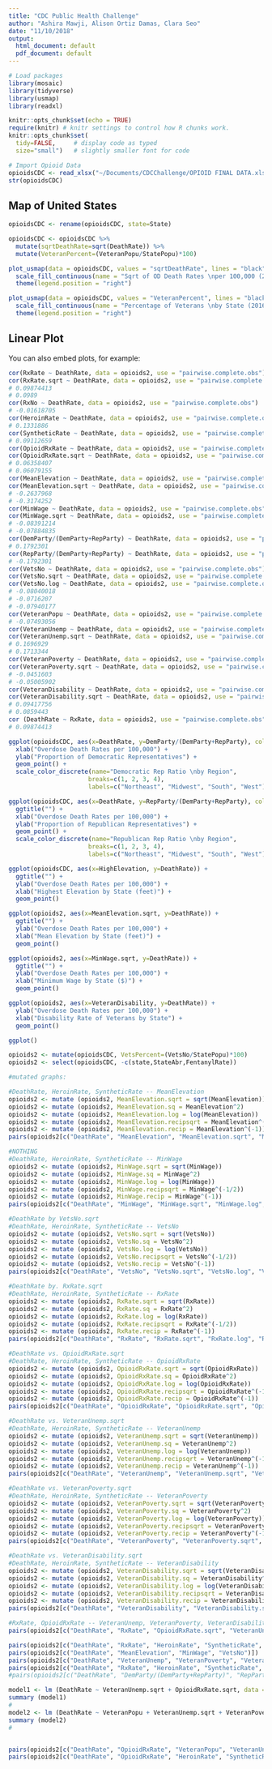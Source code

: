```yaml
---
title: "CDC Public Health Challenge"
author: "Ashira Mawji, Alison Ortiz Damas, Clara Seo"
date: "11/10/2018"
output:
  html_document: default
  pdf_document: default
---
```


```r

# Load packages
library(mosaic)  
library(tidyverse)
library(usmap)
library(readxl)

knitr::opts_chunk$set(echo = TRUE)
require(knitr) # knitr settings to control how R chunks work.
knitr::opts_chunk$set(
  tidy=FALSE,     # display code as typed
  size="small")   # slightly smaller font for code

# Import Opioid Data
opioidsCDC <- read_xlsx("~/Documents/CDCChallenge/OPIOID FINAL DATA.xlsx")
str(opioidsCDC)
```

## Map of United States

```r
opioidsCDC <- rename(opioidsCDC, state=State)

opioidsCDC <- opioidsCDC %>% 
  mutate(sqrtDeathRate=sqrt(DeathRate)) %>% 
  mutate(VeteranPercent=(VeteranPopu/StatePopu)*100)

plot_usmap(data = opioidsCDC, values = "sqrtDeathRate", lines = "black") + 
  scale_fill_continuous(name = "Sqrt of OD Death Rates \nper 100,000 (2016)", label = scales::comma, high = "#3182bd", low = "#deebf7") + 
  theme(legend.position = "right")

plot_usmap(data = opioidsCDC, values = "VeteranPercent", lines = "black") + 
  scale_fill_continuous(name = "Percentage of Veterans \nby State (2016)", label = scales::comma, high = "#3182bd", low = "#deebf7") + 
  theme(legend.position = "right")
```

## Linear Plot

You can also embed plots, for example:

```r
cor(RxRate ~ DeathRate, data = opioids2, use = "pairwise.complete.obs")
cor(RxRate.sqrt ~ DeathRate, data = opioids2, use = "pairwise.complete.obs")
# 0.09874413
# 0.0989
cor(RxNo ~ DeathRate, data = opioids2, use = "pairwise.complete.obs")
# -0.01618705
cor(HeroinRate ~ DeathRate, data = opioids2, use = "pairwise.complete.obs")
# 0.1331886
cor(SyntheticRate ~ DeathRate, data = opioids2, use = "pairwise.complete.obs")
# 0.09112659
cor(OpioidRxRate ~ DeathRate, data = opioids2, use = "pairwise.complete.obs")
cor(OpioidRxRate.sqrt ~ DeathRate, data = opioids2, use = "pairwise.complete.obs")
# 0.06358407
# 0.06079155
cor(MeanElevation ~ DeathRate, data = opioids2, use = "pairwise.complete.obs")
cor(MeanElevation.sqrt ~ DeathRate, data = opioids2, use = "pairwise.complete.obs")
# -0.2637968
# -0.3174252
cor(MinWage ~ DeathRate, data = opioids2, use = "pairwise.complete.obs")
cor(MinWage.sqrt ~ DeathRate, data = opioids2, use = "pairwise.complete.obs")
# -0.08391214
# -0.07884835
cor(DemParty/(DemParty+RepParty) ~ DeathRate, data = opioids2, use = "pairwise.complete.obs")
# 0.1792301
cor(RepParty/(DemParty+RepParty) ~ DeathRate, data = opioids2, use = "pairwise.complete.obs")
# -0.1792301
cor(VetsNo ~ DeathRate, data = opioids2, use = "pairwise.complete.obs")
cor(VetsNo.sqrt ~ DeathRate, data = opioids2, use = "pairwise.complete.obs")
cor(VetsNo.log ~ DeathRate, data = opioids2, use = "pairwise.complete.obs")
# -0.08040018
# -0.0716207
# -0.07940177
cor(VeteranPopu ~ DeathRate, data = opioids2, use = "pairwise.complete.obs")
# -0.07493056
cor(VeteranUnemp ~ DeathRate, data = opioids2, use = "pairwise.complete.obs")
cor(VeteranUnemp.sqrt ~ DeathRate, data = opioids2, use = "pairwise.complete.obs")
# 0.1696929
# 0.1713344
cor(VeteranPoverty ~ DeathRate, data = opioids2, use = "pairwise.complete.obs")
cor(VeteranPoverty.sqrt ~ DeathRate, data = opioids2, use = "pairwise.complete.obs")
# -0.0451603
# -0.05005902
cor(VeteranDisability ~ DeathRate, data = opioids2, use = "pairwise.complete.obs")
cor(VeteranDisability.sqrt ~ DeathRate, data = opioids2, use = "pairwise.complete.obs")
# 0.09417756
# 0.0859443
cor (DeathRate ~ RxRate, data = opioids2, use = "pairwise.complete.obs")
# 0.09874413

ggplot(opioidsCDC, aes(x=DeathRate, y=DemParty/(DemParty+RepParty), col=factor(Region))) +
  xlab("Overdose Death Rates per 100,000") +
  ylab("Proportion of Democratic Representatives") + 
  geom_point() +
  scale_color_discrete(name="Democratic Rep Ratio \nby Region", 
                      breaks=c(1, 2, 3, 4), 
                      labels=c("Northeast", "Midwest", "South", "West"))

ggplot(opioidsCDC, aes(x=DeathRate, y=RepParty/(DemParty+RepParty), col=factor(Region))) +
  ggtitle("") +
  xlab("Overdose Death Rates per 100,000") +
  ylab("Proportion of Republican Representatives") + 
  geom_point() +
  scale_color_discrete(name="Republican Rep Ratio \nby Region", 
                      breaks=c(1, 2, 3, 4), 
                      labels=c("Northeast", "Midwest", "South", "West"))

ggplot(opioidsCDC, aes(x=HighElevation, y=DeathRate)) +
  ggtitle("") +
  ylab("Overdose Death Rates per 100,000") +
  xlab("Highest Elevation by State (feet)") + 
  geom_point()

ggplot(opioids2, aes(x=MeanElevation.sqrt, y=DeathRate)) +
  ggtitle("") +
  ylab("Overdose Death Rates per 100,000") +
  xlab("Mean Elevation by State (feet)") + 
  geom_point()

ggplot(opioids2, aes(x=MinWage.sqrt, y=DeathRate)) +
  ggtitle("") +
  ylab("Overdose Death Rates per 100,000") +
  xlab("Minimum Wage by State ($)") + 
  geom_point()

ggplot(opioids2, aes(x=VeteranDisability, y=DeathRate)) +
  ylab("Overdose Death Rates per 100,000") +
  xlab("Disability Rate of Veterans by State") + 
  geom_point()

ggplot()

opioids2 <- mutate(opioidsCDC, VetsPercent=(VetsNo/StatePopu)*100)
opioids2 <- select(opioidsCDC, -c(state,StateAbr,FentanylRate))

#mutated graphs: 

#DeathRate, HeroinRate, SyntheticRate -- MeanElevation
opioids2 <- mutate (opioids2, MeanElevation.sqrt = sqrt(MeanElevation))
opioids2 <- mutate (opioids2, MeanElevation.sq = MeanElevation^2)
opioids2 <- mutate (opioids2, MeanElevation.log = log(MeanElevation))
opioids2 <- mutate (opioids2, MeanElevation.recipsqrt = MeanElevation^(-1/2))
opioids2 <- mutate (opioids2, MeanElevation.recip = MeanElevation^(-1))
pairs(opioids2[c("DeathRate", "MeanElevation", "MeanElevation.sqrt", "MeanElevation.log", "MeanElevation.recipsqrt", "MeanElevation.recip")])

#NOTHING
#DeathRate, HeroinRate, SyntheticRate -- MinWage
opioids2 <- mutate (opioids2, MinWage.sqrt = sqrt(MinWage))
opioids2 <- mutate (opioids2, MinWage.sq = MinWage^2)
opioids2 <- mutate (opioids2, MinWage.log = log(MinWage))
opioids2 <- mutate (opioids2, MinWage.recipsqrt = MinWage^(-1/2))
opioids2 <- mutate (opioids2, MinWage.recip = MinWage^(-1))
pairs(opioids2[c("DeathRate", "MinWage", "MinWage.sqrt", "MinWage.log", "MinWage.recipsqrt", "MinWage.recip")])

#DeathRate by VetsNo.sqrt
#DeathRate, HeroinRate, SyntheticRate -- VetsNo
opioids2 <- mutate (opioids2, VetsNo.sqrt = sqrt(VetsNo))
opioids2 <- mutate (opioids2, VetsNo.sq = VetsNo^2)
opioids2 <- mutate (opioids2, VetsNo.log = log(VetsNo))
opioids2 <- mutate (opioids2, VetsNo.recipsqrt = VetsNo^(-1/2))
opioids2 <- mutate (opioids2, VetsNo.recip = VetsNo^(-1))
pairs(opioids2[c("DeathRate", "VetsNo", "VetsNo.sqrt", "VetsNo.log", "VetsNo.recipsqrt", "VetsNo.recip")])

#DeathRate by. RxRate.sqrt
#DeathRate, HeroinRate, SyntheticRate -- RxRate
opioids2 <- mutate (opioids2, RxRate.sqrt = sqrt(RxRate))
opioids2 <- mutate (opioids2, RxRate.sq = RxRate^2)
opioids2 <- mutate (opioids2, RxRate.log = log(RxRate))
opioids2 <- mutate (opioids2, RxRate.recipsqrt = RxRate^(-1/2))
opioids2 <- mutate (opioids2, RxRate.recip = RxRate^(-1))
pairs(opioids2[c("DeathRate", "RxRate", "RxRate.sqrt", "RxRate.log", "RxRate.recipsqrt", "RxRate.recip")])

#DeathRate vs. OpioidRxRate.sqrt
#DeathRate, HeroinRate, SyntheticRate -- OpioidRxRate
opioids2 <- mutate (opioids2, OpioidRxRate.sqrt = sqrt(OpioidRxRate))
opioids2 <- mutate (opioids2, OpioidRxRate.sq = OpioidRxRate^2)
opioids2 <- mutate (opioids2, OpioidRxRate.log = log(OpioidRxRate))
opioids2 <- mutate (opioids2, OpioidRxRate.recipsqrt = OpioidRxRate^(-1/2))
opioids2 <- mutate (opioids2, OpioidRxRate.recip = OpioidRxRate^(-1))
pairs(opioids2[c("DeathRate", "OpioidRxRate", "OpioidRxRate.sqrt", "OpioidRxRate.log", "OpioidRxRate.recipsqrt", "OpioidRxRate.recip")])

#DeathRate vs. VeteranUnemp.sqrt
#DeathRate, HeroinRate, SyntheticRate -- VeteranUnemp
opioids2 <- mutate (opioids2, VeteranUnemp.sqrt = sqrt(VeteranUnemp))
opioids2 <- mutate (opioids2, VeteranUnemp.sq = VeteranUnemp^2)
opioids2 <- mutate (opioids2, VeteranUnemp.log = log(VeteranUnemp))
opioids2 <- mutate (opioids2, VeteranUnemp.recipsqrt = VeteranUnemp^(-1/2))
opioids2 <- mutate (opioids2, VeteranUnemp.recip = VeteranUnemp^(-1))
pairs(opioids2[c("DeathRate", "VeteranUnemp", "VeteranUnemp.sqrt", "VeteranUnemp.log", "VeteranUnemp.recipsqrt", "VeteranUnemp.recip")])

#DeathRate vs. VeteranPoverty.sqrt
#DeathRate, HeroinRate, SyntheticRate -- VeteranPoverty
opioids2 <- mutate (opioids2, VeteranPoverty.sqrt = sqrt(VeteranPoverty))
opioids2 <- mutate (opioids2, VeteranPoverty.sq = VeteranPoverty^2)
opioids2 <- mutate (opioids2, VeteranPoverty.log = log(VeteranPoverty))
opioids2 <- mutate (opioids2, VeteranPoverty.recipsqrt = VeteranPoverty^(-1/2))
opioids2 <- mutate (opioids2, VeteranPoverty.recip = VeteranPoverty^(-1))
pairs(opioids2[c("DeathRate", "VeteranPoverty", "VeteranPoverty.sqrt", "VeteranPoverty.log", "VeteranPoverty.recipsqrt", "VeteranPoverty.recip")])

#DeathRate vs. VeteranDisability.sqrt
#DeathRate, HeroinRate, SyntheticRate -- VeteranDisability
opioids2 <- mutate (opioids2, VeteranDisability.sqrt = sqrt(VeteranDisability))
opioids2 <- mutate (opioids2, VeteranDisability.sq = VeteranDisability^2)
opioids2 <- mutate (opioids2, VeteranDisability.log = log(VeteranDisability))
opioids2 <- mutate (opioids2, VeteranDisability.recipsqrt = VeteranDisability^(-1/2))
opioids2 <- mutate (opioids2, VeteranDisability.recip = VeteranDisability^(-1))
pairs(opioids2[c("DeathRate", "VeteranDisability", "VeteranDisability.sqrt", "VeteranDisability.log", "VeteranDisability.recipsqrt", "VeteranDisability.recip")])

#RxRate, OpioidRxRate -- VeteranUnemp, VeteranPoverty, VeteranDisability
pairs(opioids2[c("DeathRate", "RxRate", "OpioidRxRate.sqrt", "VeteranUnemp", "VeteranPoverty", "VeteranDisability")])

pairs(opioids2[c("DeathRate", "RxRate", "HeroinRate", "SyntheticRate", "OpioidRxRate")])
pairs(opioids2[c("DeathRate", "MeanElevation", "MinWage", "VetsNo")])
pairs(opioids2[c("DeathRate", "VeteranUnemp", "VeteranPoverty", "VeteranDisability")])
pairs(opioids2[c("DeathRate", "RxRate", "HeroinRate", "SyntheticRate", "OpioidRxRate", "MeanElevation", "MinWage", "VetsNo", "VeteranUnemp", "VeteranPoverty", "VeteranDisability")])
#pairs(opioids2[c("DeathRate", "DemParty/(DemParty+RepParty)", "RepParty/(DemParty+RepParty)", "MinWage", "VetsNo")])

model1 <- lm (DeathRate ~ VeteranUnemp.sqrt + OpioidRxRate.sqrt, data = opioids2)
summary (model1)
#
model2 <- lm (DeathRate ~ VeteranPopu + VeteranUnemp.sqrt + VeteranPoverty.sqrt + VeteranDisability.sqrt, data = opioids2)
summary (model2)
#


pairs(opioids2[c("DeathRate", "OpioidRxRate", "VeteranPopu", "VeteranUnemp.sqrt", "VeteranPoverty.sqrt", "VeteranDisability.sqrt")])
pairs(opioids2[c("DeathRate", "OpioidRxRate", "HeroinRate", "SyntheticRate", "VetsNo.sqrt")])

```